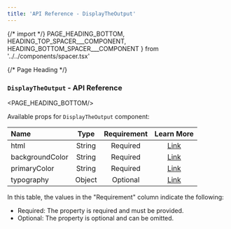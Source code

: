 ```yaml
---
title: 'API Reference - DisplayTheOutput'
---
```


{/* import */}
    PAGE_HEADING_BOTTOM,
    HEADING_TOP_SPACER___COMPONENT, 
    HEADING_BOTTOM_SPACER___COMPONENT
} from '../../components/spacer.tsx'


{/* Page Heading */}
### `DisplayTheOutput` - API Reference
<PAGE_HEADING_BOTTOM/>


Available props for `DisplayTheOutput` component:


| **Name**        | **Type** | **Requirement** | **Learn More** |
| :-------------- | :------: | :-------------: | :------------: |
| html            |  String  |    Required     |    [Link](/guide/display-generated-html#using-the-displaytheoutput-component)    |
| backgroundColor |  String  |    Required     |    [Link](/guide/display-generated-html#using-the-displaytheoutput-component)    |
| primaryColor    |  String  |    Required     |    [Link](/guide/display-generated-html#using-the-displaytheoutput-component)    |
| typography      |  Object  |    Optional     |    [Link](/guide/display-generated-html#using-the-displaytheoutput-component)    |

In this table, the values in the "Requirement" column indicate the following:

* Required: The property is required and must be provided.
* Optional: The property is optional and can be omitted. 
